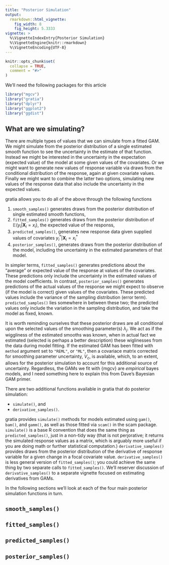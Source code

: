```yaml
---
title: "Posterior Simulation"
output: 
  rmarkdown::html_vignette:
    fig_width: 8
    fig_height: 5.3333
vignette: >
  %\VignetteIndexEntry{Posterior Simulation}
  %\VignetteEngine{knitr::rmarkdown}
  %\VignetteEncoding{UTF-8}
---
```


```r
knitr::opts_chunk$set(
  collapse = TRUE,
  comment = "#>"
)
```

<Introduction>

We'll need the following packages for this article
```r
library("mgcv")
library("gratia")
library("dplyr")
library("ggplot2")
library("ggdist")
```

## What are we simulating?

There are multiple types of values that we can simulate from a fitted GAM. We might simulate from the posterior distribution of a single estimated smooth function to see the uncertainty in the estimate of that function. Instead we might be interested in the uncertainty in the expectation (expected value) of the model at some given values of the covariates. Or we might want to generate new values of response variable via draws from the conditional distribution of the response, again at given covariate values. Finally we might want to combine the latter two options, simulating new values of the response data that also include the uncertainty in the expected values.

gratia allows you to do all of the above through the following functions

1. `smooth_samples()` generates draws from the posterior distribution of single estimated smooth functions,
2. `fitted_samples()` generates draws from the posterior distribution of $\mathbb{E}(y_i | \mathbf{X}_i = x_i)$, the expected value of the responss,
3. `predicted_samples()`, generates new response data given supplied values of covariates $y^{*}_i | \mathbf{X}_i = x^{*}_i$
4. `posterior_samples()`, generates draws from the posterior distribution of the model, including the uncertainty in the estimated parameters of that model.

In simpler terms, `fitted_samples()` generates predictions about the "average" or expected value of the response at values of the covariates. These predictions only include the uncertainty in the estimated values of the model coefficients. In contrast, `posterior_samples()` generates predictions of the actual values of the response we might expect to observe (if the model is correct) given values of the covariates. These predicted values include the variance of the sampling distribution (error term). `predicted_samples()` lies somewhere in between these two; the predicted values only include the variation in the sampling distribution, and take the model as fixed, known.

It is worth reminding ourselves that these posterior draws are all conditional upon the selected values of the smoothing parameter(s) $\lambda_j$. We act as if the wiggliness of the estimated smooths was known, when in actual fact we estimated (selected is perhaps a better description) these wiglinesses from the data during model fitting. If the estimated GAM has been fitted with `method` argument set to `"REML"`, or `"ML"`, then a covariace matrix corrected for smoothing parameter uncertainty, $V_c$, is available, which, to an extent, allows for the posterior simulation to account for this additional source of uncertainty. Regardless, the GAMs we fit with {mgcv} are *empirical* bayes models, and I need something here to explain this from Dave's Bayesian GAM primer.

There are two additional functions available in gratia that do posterior simulation:

* `simulate()`, and
* `derivative_samples()`.

gratia provides `simulate()` methods for models estimated using `gam()`, `bam()`, and `gamm()`, as well as those fitted via `scam()` in the scam package. `simulate()` is a base R convention that does the same thing as `predicted_samples()`, just in a non-tidy way (that is not perjorative; it returns the simulated response values as a matrix, which is arguably more useful if you are doing math or further statistical computation.) `derivative_samples()` provides draws from the posterior distribution of the derivative of response variable for a given change in a focal covariate value. `derivative_samples()` is less general version of `fitted_samples()`; you could achieve the same thing by two separate calls to `fitted_samples()`. We'll reserver discussion of `derivative_samples()` to a separate vignette focused on estimating derivatives from GAMs.

In the following sections we'll look at each of the four main posterior simulation functions in turn.

## `smooth_samples()`

## `fitted_samples()`

## `predicted_samples()`

## `posterior_samples()`
